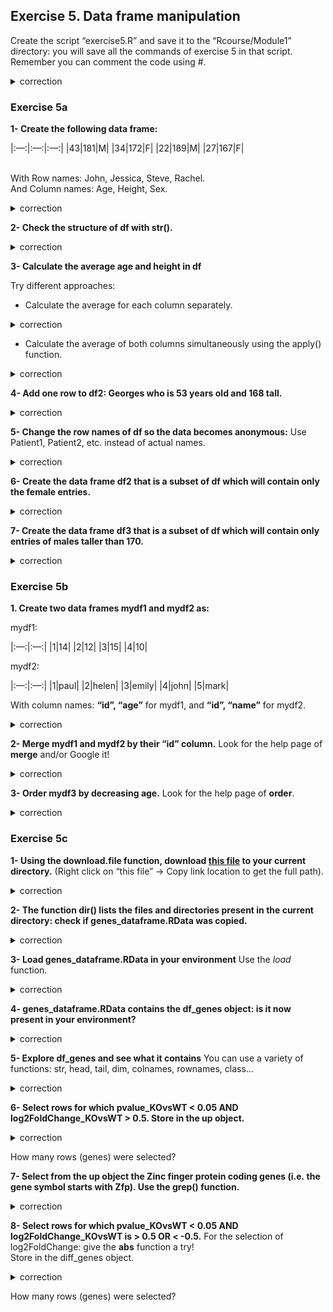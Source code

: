 ## Exercise 5. Data frame manipulation

Create the script "exercise5.R" and save it to the "Rcourse/Module1" directory: you will save all the commands of exercise 5 in that script.
<br>Remember you can comment the code using #.


<details>
<summary>
correction
</summary>

```r
getwd()
setwd("Rcourse/Module1")
setwd("~/Rcourse/Module1")
```

</details>

### Exercise 5a

**1- Create the following data frame:**

|:---:|:---:|:---:|
|43|181|M|
|34|172|F|
|22|189|M|
|27|167|F|

<br>
With Row names: John, Jessica, Steve, Rachel.
<br>
And Column names: Age, Height, Sex.

<details>
<summary>
correction
</summary>

```r
df <- data.frame(Age=c(43, 34, 22, 27), 
                 Height=c(181, 172, 189, 167),
                 Sex=c("M", "F", "M", "F"),
                 row.names = c("John", "Jessica", "Steve", "Rachel"),
                 stringsAsFactors=FALSE)
```

</details>

**2- Check the structure of df with str().**

<details>
<summary>
correction
</summary>

```r
str(df)
```

</details>

**3- Calculate the average age and height in df**

Try different approaches:

* Calculate the average for each column separately.

<details>
<summary>
correction
</summary>

```r
mean(df$Age)
mean(df$Height)
```

</details>

* Calculate the average of both columns simultaneously using the apply() function.

<details>
<summary>
correction
</summary>

```r
# we have to remove the Sex column: we can calculate the average only with numbers
apply(df[,-3], 2, mean)
apply(df[,1:2], 2, mean)
apply(df[,-grep("Sex", colnames(df))], 2, mean)
```

</details>

**4- Add one row to df2: Georges who is 53 years old and 168 tall.**

<details>
<summary>
correction
</summary>

```r
# Georges= allows us to enter the row name at the same time as we add a row
df <- rbind(df, Georges=c(53, 168, "M"))
```

</details>

**5- Change the row names of df so the data becomes anonymous:** 
Use Patient1, Patient2, etc. instead of actual names.

<details>
<summary>
correction
</summary>

```r
rownames(df) <- c("Patient1", "Patient2", "Patient3", "Patient4", "Patient5")
# try also the paste function!
rownames(df) <- paste("Patient", 1:5, sep="")
```

</details>

**6- Create the data frame df2 that is a subset of df which will contain only the female entries.**
 
<details>
<summary>
correction
</summary>

```r
# which elements are female ("F" in the "Sex" colum)
df$Sex=="F"
# retrieve rows that contain the female entries, and save in df2
df2 <- df[df$Sex=="F",]
```

</details>

**7- Create the data frame df3 that is a subset of df which will contain only entries of males taller than 170.**
 
<details>
<summary>
correction
</summary>

```r
# which entries are males
df$Sex=="M"
# which entries are greater than 170 in column "Height"
df$Sex=="M" & df$Height > 170
# retrieve rows that contain the males that are taller than 170, and save in df3
df3 <- df[df$Sex=="M" & df$Height > 170,]
```

</details>

### Exercise 5b

**1. Create two data frames mydf1 and mydf2 as:**

mydf1:

|:---:|:---:|
|1|14|
|2|12|
|3|15|
|4|10|

mydf2:

|:---:|:---:|
|1|paul|
|2|helen|
|3|emily|
|4|john|
|5|mark|

With column names: **"id", "age"** for mydf1, and **"id", "name"** for mydf2.

<details>
<summary>
correction
</summary>

```r
mydf1 <- data.frame(id=1:4, age=c(14,12,15,10))
mydf2 <- data.frame(id=1:5, name=c("paul", "helen", "emily", "john", "mark"))
```

</details>

**2- Merge mydf1 and mydf2 by their "id" column.**
Look for the help page of **merge** and/or Google it!

<details>
<summary>
correction
</summary>

```r
# input 2 data frames
# "by" columns indicate by which column you want to merge the data
merge(x=mydf1, y=mydf2, by.x="id", by.y="id")
mydf3 <- merge(x=mydf1, y=mydf2, by="id")
```

</details>

**3- Order mydf3 by decreasing age.**
Look for the help page of **order**.

<details>
<summary>
correction
</summary>

```r
# order the age column (default is increasing order)
order(mydf3$age)
# order the age column by decreasing order
order(mydf3$age, decreasing = TRUE)
# order the whole data frame by the column age in decreasing order
mydf3[order(mydf3$age, decreasing = TRUE), ]
```

</details>

### Exercise 5c

**1- Using the download.file function, download [this file](https://public-docs.crg.es/biocore/sbonnin/Rcourse/genes_dataframe.RData) to your current directory.** (Right click on "this file" -> Copy link location to get the full path).

<details>
<summary>
correction
</summary>

```r
# failing: download.file("https://github.com/sbcrg/CRG_RIntroduction/blob/master/genes_dataframe.RData", "genes_dataframe.RData")
download.file("https://public-docs.crg.es/biocore/sbonnin/Rcourse/genes_dataframe.RData", "genes_dataframe.RData")
```

</details>

**2- The function dir() lists the files and directories present in the current directory: check if genes_dataframe.RData was copied.**

<details>
<summary>
correction
</summary>

```r
dir()
```

</details>

**3- Load genes_dataframe.RData in your environment**
Use the *load* function.

<details>
<summary>
correction
</summary>

```r
load("genes_dataframe.RData")
```

</details>

**4- genes_dataframe.RData contains the df_genes object: is it now present in your environment?**

<details>
<summary>
correction
</summary>

```r
ls()
```

</details>

**5- Explore df_genes and see what it contains**
You can use a variety of functions: str, head, tail, dim, colnames, rownames, class... 
 
<details>
<summary>
correction
</summary>

```r
str(df_genes)
head(df_genes)
tail(df_genes)
dim(df_genes)
colnames(df_genes)
rownames(df_genes)
class(df_genes)
```

</details>

**6- Select rows for which pvalue_KOvsWT < 0.05 AND log2FoldChange_KOvsWT > 0.5. Store in the up object.**

<details>
<summary>
correction
</summary>

```r
# rows where pvalue_KOvsWT < 0.05 
df_genes$pvalue_KOvsWT < 0.05
# rows where log2FoldChange_KOvsWT > 0.5
df_genes$log2FoldChange_KOvsWT > 0.5
# rows that comply both of the above conditions
df_genes$pvalue_KOvsWT < 0.05 & df_genes$log2FoldChange_KOvsWT > 0.5
# select rows for which pvalue_KOvsWT < 0.05 AND log2FoldChange_KOvsWT > 0.5
up <- df_genes[df_genes$pvalue_KOvsWT < 0.05 & 
                 df_genes$log2FoldChange_KOvsWT > 0.5,]
```

</details>

How many rows (genes) were selected?


**7- Select from the up object the Zinc finger protein coding genes (i.e. the gene symbol starts with Zfp). Use the grep() function.**

<details>
<summary>
correction       
</summary>

```r
# extract gene symbol column
up$gene_symbol
# use grep to get the genes matching the pattern "Zfp"
up[grep("Zf", up$gene_symbol), ]
```

</details>

**8- Select rows for which pvalue_KOvsWT < 0.05 AND log2FoldChange_KOvsWT is > 0.5 OR < -0.5.**
For the selection of log2FoldChange: give the **abs** function a try! 
<br>Store in the diff_genes object.

<details>
<summary>
correction
</summary>

```r
# rows where pvalue_KOvsWT < 0.05
df_genes$pvalue_KOvsWT < 0.05
# rows where log2FoldChange_KOvsWT > 0.5
df_genes$log2FoldChange_KOvsWT > 0.5
# rows where log2FoldChange_KOvsWT < -0.5
df_genes$log2FoldChange_KOvsWT > -0.5
# rows where log2FoldChange_KOvsWT < -0.5 OR log2FoldChange_KOvsWT > 0.5
df_genes$log2FoldChange_KOvsWT > 0.5 | df_genes$log2FoldChange_KOvsWT > -0.5
# same as above but using the abs function
abs(df_genes$log2FoldChange_KOvsWT) > 0.5
# combine all required criteria
df_genes$pvalue_KOvsWT < 0.05 & abs(df_genes$log2FoldChange_KOvsWT) > 0.5
# extract corresponding entries
diff_genes <- df_genes[df_genes$pvalue_KOvsWT < 0.05 & 
                 abs(df_genes$log2FoldChange_KOvsWT) > 0.5,]
```

</details>

How many rows (genes) were selected?

